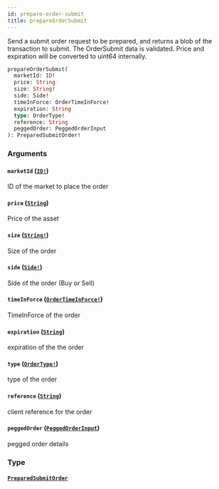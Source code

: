 ```yaml
---
id: prepare-order-submit
title: prepareOrderSubmit
---
```


Send a submit order request to be prepared, and returns a blob of the transaction to submit.
The OrderSubmit data is validated. Price and expiration will be converted to uint64 internally.

```graphql
prepareOrderSubmit(
  marketId: ID!
  price: String
  size: String!
  side: Side!
  timeInForce: OrderTimeInForce!
  expiration: String
  type: OrderType!
  reference: String
  peggedOrder: PeggedOrderInput
): PreparedSubmitOrder!

```

### Arguments

#### `marketId` ([`ID!`](/graphql/scalars/id))

ID of the market to place the order

#### `price` ([`String`](/graphql/scalars/string))

Price of the asset

#### `size` ([`String!`](/graphql/scalars/string))

Size of the order

#### `side` ([`Side!`](/graphql/enums/side))

Side of the order (Buy or Sell)

#### `timeInForce` ([`OrderTimeInForce!`](/graphql/enums/order-time-in-force))

TimeInForce of the order

#### `expiration` ([`String`](/graphql/scalars/string))

expiration of the the order

#### `type` ([`OrderType!`](/graphql/enums/order-type))

type of the order

#### `reference` ([`String`](/graphql/scalars/string))

client reference for the order

#### `peggedOrder` ([`PeggedOrderInput`](/graphql/inputs/pegged-order-input))

pegged order details

### Type

#### [`PreparedSubmitOrder`](/graphql/objects/prepared-submit-order)
